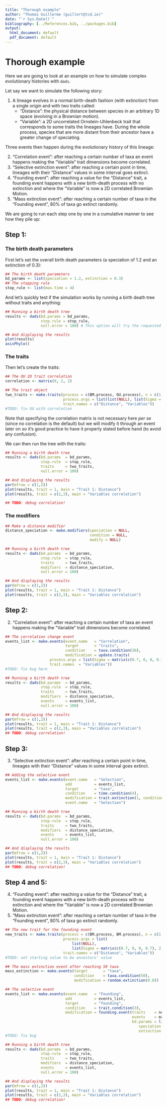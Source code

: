 ```yaml
---
title: "Thorough example"
author: "Thomas Guillerme (guillert@tcd.ie)"
date: "`r Sys.Date()`"
bibliography: [../References.bib, ../packages.bib]
output:
  html_document: default
  pdf_document: default
---
```


# Thorough example

Here we are going to look at an example on how to simulate complex evolutionary histories with `dads`.

Let say we want to simulate the following story:

 1. A lineage evolves in a normal birth-death fashion (with extinction) from a single origin and with two traits called:
    - "Distance": the physical distance between species in an arbitrary 1D space (evolving in a Brownian motion).
    - "Variable": a 2D uncorrelated Ornstein-Uhlenbeck trait that corresponds to some traits the lineages have.
 During the whole process, species that are more distant from their ancestor have a greater change of speciating.

Three events then happen during the evolutionary history of this lineage: 

 2. "Correlation event": after reaching a certain number of taxa an event happens making the "Variable" trait dimensions become correlated.
 3. "Selective extinction event": after reaching a certain point in time, lineages with their "Distance" values in some interval goes extinct.
 4. "Founding event": after reaching a value for the "Distance" trait, a founding event happens with a new birth-death process with no extinction and where the "Variable" is now a 2D correlated Brownian Motion.
 5. "Mass extinction event": after reaching a certain number of taxa in the "Founding event", 80% of taxa go extinct randomly.

We are going to run each step one by one in a cumulative manner to see how they pile up:

## Step 1:

### The birth death parameters

First let's set the overall birth death parameters (a speciation of 1.2 and an extinction of 0.3):

```r
## The birth death parameters
bd_params <- list(speciation = 1.2, extinction = 0.3)
## The stopping rule
stop_rule <- list(max.time = 4)
```

And let's quickly test if the simulation works by running a birth death tree without traits and anything:

```r
## Running a birth death tree 
results <- dads(bd.params = bd_params,
                stop.rule = stop_rule,
                null.error = 100) # This option will try the requested options up until a 100 times

## And displaying the results
plot(results)
axisPhylo()
```

### The traits

Then let's create the traits:

```r
## The OU 2D trait correlation
correlation <- matrix(0, 2, 2)

## The trait object
two_traits <- make.traits(process = c(BM.process, OU.process), n = c(1, 2), 
                          process.args = list(list(NULL), list(Sigma = correlation)),
                          trait.names = c("Distance", "Variables"))
#TODO: fix OU with correlation
```

Note that specifying the correlation matrix is not necessary here _per se_ (since no correlation is the default) but we will modify it through an event later on so it's good practice to have it properly stated before hand (to avoid any confusion).

We can then run the tree with the traits:

```r
## Running a birth death tree 
results <- dads(bd.params  = bd_params,
                stop.rule  = stop_rule,
                traits     = two_traits,
                null.error = 100)

## And displaying the results
par(mfrow = c(1,2))
plot(results, trait = 1, main = "Trait 1: Distance")
plot(results, trait = c(2,3), main = "Variables correlation")

## TODO: debug correlation!
```

### The modifiers


```r
## Make a distance modifier
distance_speciation <- make.modifiers(speciation = NULL,
                                      condition = NULL,
                                      modify = NULL) 
```

```r
## Running a birth death tree 
results <- dads(bd.params  = bd_params,
                stop.rule  = stop_rule,
                traits     = two_traits,
                modifiers  = distance_speciation,
                null.error = 100)

## And displaying the results
par(mfrow = c(1,2))
plot(results, trait = 1, main = "Trait 1: Distance")
plot(results, trait = c(2,3), main = "Variables correlation")
```

## Step 2:
 2. "Correlation event": after reaching a certain number of taxa an event happens making the "Variable" trait dimensions become correlated.

```r
## The correlation change event
events_list <- make.events(event.name   = "Correlation",
                           target       = "traits",
                           condition    = taxa.condition(30),
                           modification = update.traits(
                    process.args = list(Sigma = matrix(c(0.7, 0, 0, 0.7), 2, 2)),
                    trait.names  = "Variables"))
#TODO: fix bug here
```

```r
## Running a birth death tree 
results <- dads(bd.params  = bd_params,
                stop.rule  = stop_rule,
                traits     = two_traits,
                modifiers  = distance_speciation,
                events     = events_list,
                null.error = 100)

## And displaying the results
par(mfrow = c(1,2))
plot(results, trait = 1, main = "Trait 1: Distance")
plot(results, trait = c(2,3), main = "Variables correlation")
## TODO: debug correlation!
```

## Step 3:
 3. "Selective extinction event": after reaching a certain point in time, lineages with their "Distance" values in some interval goes extinct.

```r
## Adding the selective event
events_list <- make.events(event.name   = "Selection",
                           add          = events_list,
                           target       = "taxa",
                           condition    = time.condition(4),
                           modification = trait.extinction(1, condition = `>`),
                           event.name   = "Selection")
```

```r
## Running a birth death tree 
results <- dads(bd.params  = bd_params,
                stop.rule  = stop_rule,
                traits     = two_traits,
                modifiers  = distance_speciation,
                events     = events_list,
                null.error = 100)

## And displaying the results
par(mfrow = c(1,2))
plot(results, trait = 1, main = "Trait 1: Distance")
plot(results, trait = c(2,3), main = "Variables correlation")
## TODO: debug correlation!
```

## Step 4 and 5:
 4. "Founding event": after reaching a value for the "Distance" trait, a founding event happens with a new birth-death process with no extinction and where the "Variable" is now a 2D correlated Brownian Motion.
 5. "Mass extinction event": after reaching a certain number of taxa in the "Founding event", 80% of taxa go extinct randomly.

```r
## The new trait for the founding event
new_traits <- make.traits(process = c(BM.process, BM.process), n = c(1, 2), 
                          process.args = list(
                              list(NULL),
                              list(Sigma = matrix(c(0.7, 0, 0, 0.7), 2, 2))),
                          trait.names = c("Distance", "Variables"))
#TODO: set starting value to be ancestors' value

## The mass extinction event after reaching 50 taxa
mass_extinction <- make.events(target       = "taxa",
                               condition    = taxa.condition(50),
                               modification = random.extinction(0.8))
```

```r
## The selective event
events_list <- make.events(event.name   = "Founding", 
                           add          = events_list,
                           target       = "founding",
                           condition    = trait.condition(3),
                           modification = founding.event(traits    = new_traits,
                                                         events    = mass_extinction,
                                                         bd.params = list(
                                                            speciation = 2,
                                                            extinction = 0)))
#TODO: fix bug
```

```r
## Running a birth death tree 
results <- dads(bd.params  = bd_params,
                stop.rule  = stop_rule,
                traits     = two_traits,
                modifiers  = distance_speciation,
                events     = events_list,
                null.error = 100)

## And displaying the results
par(mfrow = c(1,2))
plot(results, trait = 1, main = "Trait 1: Distance")
plot(results, trait = c(2,3), main = "Variables correlation")
## TODO: debug correlation!
```